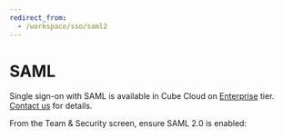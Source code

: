 ```yaml
---
redirect_from:
  - /workspace/sso/saml2
---
```


# SAML
<SuccessBox>

Single sign-on with SAML is available in Cube Cloud on
[Enterprise](https://cube.dev/pricing) tier.
[Contact us](https://cube.dev/contact) for details.

</SuccessBox>

From the <Btn>Team & Security</Btn> screen, ensure <Btn>SAML 2.0</Btn> is
enabled:

<Screenshot
  alt="Cube Cloud Team Authentication and SSO tab"
  src="https://ucarecdn.com/046debd5-6e17-4417-900e-7d976d0670c5/"
/>
